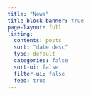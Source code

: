 ```yaml
---
title: "News"
title-block-banner: true
page-layout: full
listing:
  contents: posts
  sort: "date desc"
  type: default
  categories: false
  sort-ui: false
  filter-ui: false
  feed: true
---
```

